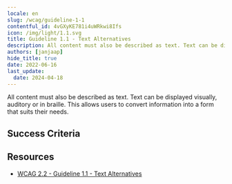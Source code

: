 ```yaml
---
locale: en
slug: /wcag/guideline-1-1
contentful_id: 4vGXyKE781i4uWRkwi8Ifs
icon: /img/light/1.1.svg
title: Guideline 1.1 - Text Alternatives
description: All content must also be described as text. Text can be displayed visually, auditory or in braille. This allows users to convert information into a form that suits their needs.
authors: [janjaap]
hide_title: true
date: 2022-06-16
last_update:
  date: 2024-04-18
---
```


<Hero
  title="Text Alternatives"
  image="/img/light/1.1.svg"
  alt="WCAG 1.1 icon"
  prefix="Guideline 1.1"
/>

All content must also be described as text. Text can be displayed visually, auditory or in braille. This allows users to convert information into a form that suits their needs.

## Success Criteria

<LinkList title="Success Criteria" isHighlighted={true}>
  <LinkListItem
    url="/en/guidelines/wcag/success-criterion-1-1-1"
    title="Success Criterion 1.1.1 - Non-text Content"
    label="Non-text Content"
    description="Ensure that alternative text is available for all content without text."
    image="/img/light/1.1.1.svg"
    alt="WCAG 1.1.1 icon"
  />
</LinkList>

## Resources

- [WCAG 2.2 - Guideline 1.1 - Text Alternatives](https://www.w3.org/TR/WCAG22/#text-alternatives)

